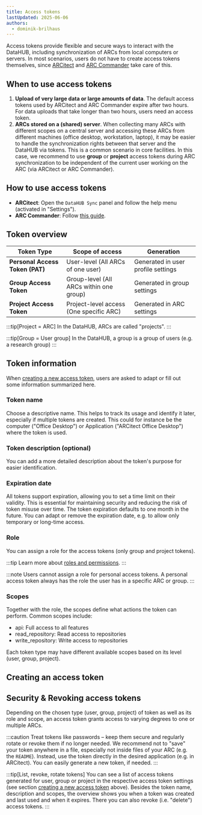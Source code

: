 ```yaml
---
title: Access tokens
lastUpdated: 2025-06-06
authors:
  - dominik-brilhaus
---
```



Access tokens provide flexible and secure ways to interact with the DataHUB, including synchronization of ARCs from local computers or servers.
In most scenarios, users do not have to create access tokens themselves, since [ARCitect](/nfdi4plants.knowledgebase/arcitect) and [ARC Commander](/nfdi4plants.knowledgebase/arc-commander) take care of this.


## When to use access tokens

1. **Upload of very large data or large amounts of data**. The default access tokens used by ARCitect and ARC Commander expire after two hours. For data uploads that take longer than two hours, users need an access token.
2. **ARCs stored on a (shared) server**. When collecting many ARCs with different scopes on a central server and accessing these ARCs from different machines (office desktop, workstation, laptop), it may be easier to handle the synchronization rights between that server and the DataHUB via tokens. This is a common scenario in core facilities. In this case, we recommend to use **group** or **project** access tokens during ARC synchronization to be independent of the current user working on the ARC (via ARCitect or ARC Commander).

## How to use access tokens

- **ARCitect**: Open the `DataHUB Sync` panel and follow the help menu (activated in "Settings").
- **ARC Commander**: Follow [this guide](/nfdi4plants.knowledgebase/arc-commander/setup/access#store-a-configurable-datahub-access-token-for-your-project).

## Token overview

| **Token Type**                  | **Scope of access**                            | **Generation**                    
| ------------------------------- | ---------------------------------------------- | ----------------------------------
| **Personal Access Token (PAT)** | User-level (All ARCs of one user)              | Generated in user profile settings
| **Group Access Token**          | Group-level (All ARCs within one group)        | Generated in group settings       
| **Project Access Token**        | Project-level access (One specific ARC)        | Generated in ARC settings         

:::tip[Project = ARC]
In the DataHUB, ARCs are called "projects".
:::

:::tip[Group = User group]
In the DataHUB, a group is a group of users (e.g. a research group)
:::


## Token information

When [creating a new access token](#creating-an-access-token), users are asked to adapt or fill out some information summarized here.

### Token name

Choose a descriptive name. This helps to track its usage and identify it later, especially if multiple tokens are created.
This could for instance be the computer ("Office Desktop") or Application ("ARCitect Office Desktop") where the token is used.

### Token description (optional)

You can add a more detailed description about the token's purpose for easier identification.

### Expiration date

All tokens support expiration, allowing you to set a time limit on their validity. This is essential for maintaining security and reducing the risk of token misuse over time. The token expiration defaults to one month in the future. You can adapt or remove the expiration date, e.g. to allow only temporary or long-time access.

### Role

You can assign a role for the access tokens (only group and project tokens).

:::tip
Learn more about [roles and permissions](/nfdi4plants.knowledgebase/datahub/working-together/#roles-and-permissions).
:::

:::note
Users cannot assign a role for personal access tokens. A personal access token always has the role the user has in a specific ARC or group.
:::

### Scopes

Together with the role, the scopes define what actions the token can perform. Common scopes include:

  - api: Full access to all features
  - read_repository: Read access to repositories
  - write_repository: Write access to repositories

Each token type may have different available scopes based on its level (user, group, project).

## Creating an access token


<Tabs syncKey="os">
  <TabItem label="Project Access Token">
    <ProjectAT />
  </TabItem>
  <TabItem label="Group Access Token">
    <GroupAT />
  </TabItem>
  <TabItem label="Personal Access Token (PAT)">
    <PersonalAT />
  </TabItem>
</Tabs>


## Security & Revoking access tokens

Depending on the chosen type (user, group, project) of token as well as its role and scope, an access token grants access to varying degrees to one or multiple ARCs. 

:::caution
Treat tokens like passwords – keep them secure and regularly rotate or revoke them if no longer needed.
We recommend not to "save" your token anywhere in a file, especially not inside files of your ARC (e.g. the `README`).
Instead, use the token directly in the desired application (e.g. in ARCitect). You can easily generate a new token, if needed.
:::

:::tip[List, revoke, rotate tokens]
You can see a list of access tokens generated for user, group or project in the respective access token settings (see section [creating a new access token](#creating-an-access-token) above).
Besides the token name, description and scopes, the overview shows you when a token was created and last used and when it expires. 
There you can also revoke (i.e. "delete") access tokens.
:::

